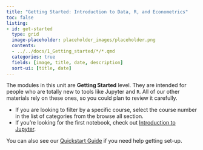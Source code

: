 ```yaml
---
title: "Getting Started: Introduction to Data, R, and Econometrics"
toc: false
listing:
- id: get-started
  type: grid
  image-placeholder: placeholder_images/placeholder.png
  contents:
  - ../../docs/1_Getting_started/*/*.qmd
  categories: true
  fields: [image, title, date, description]
  sort-ui: [title, date]
---
```


The modules in this unit are **Getting Started** level.  They are intended for people who are totally new to  tools like Jupyter and `R`.  All of our other materials rely on these ones, so you could plan to review it carefully.

* If you are looking to filter by a specific course, select the course number in the list of categories from the browse all section.
* If you're looking for the first notebook, check out [Introduction to Jupyter](../../docs/Getting_started/getting_started_intro_to_jupyter/getting_started_intro_to_jupyter.qmd).

You can also see our [Quickstart Guide](../quickstart.qmd) if you need help getting set-up.

<div id="get-started"/>